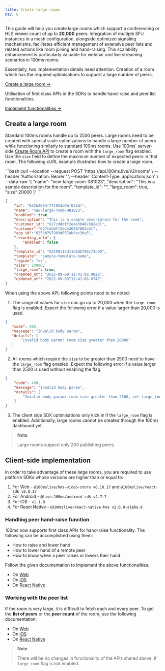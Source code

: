 ```yaml
---
title: Create large rooms
nav: 8
---
```


This guide will help you create large rooms which support a conferencing or HLS viewer count of up to **20,000** peers. Integration of multiple SFU instances in a mesh configuration, alongside optimized signaling mechanisms, facilitates efficient management of extensive peer lists and related actions like room joining and hand-raising. This scalability enhancement is particularly valuable for webinar and live streaming scenarios in 100ms rooms.

Essentially, two implementation details need attention. 
<FlexContainer>
<Callout icon="link" title="Server-side implementation">
Creation of a room which has the required optimisations to support a large number of peers.

[Create a large room →](#create-a-large-room)

</Callout>
<Callout icon="client" title="Client-side implementation">
Utilisation of first class APIs in the SDKs to handle hand-raise and peer list functionalities.

[Implement functionalities →](#client-side-implementation)

</Callout>
</FlexContainer>

## Create a large room

Standard 100ms rooms handle up to 2500 peers. Large rooms need to be created with special scale optimizations to handle a large number of peers while functioning similarly to standard 100ms rooms. Use 100ms' server-side [Create Room API](/server-side/v2/api-reference/Rooms/create-via-api) to create a room with the `large_room` flag enabled. Use the `size` field to define the maximum number of expected peers in that room.
The following cURL example illustrates how to create a large room.

<PostRequest title="https://api.100ms.live/v2/rooms" />
<Request id="req-comp-0">
```bash
curl --location --request POST 'https://api.100ms.live/v2/rooms' \
--header 'Authorization: Bearer <management_token>' \
--header 'Content-Type: application/json' \
--data-raw '{
    "name": "new-large-room-081023",
    "description": "This is a sample description for the room",
    "template_id": "<template_id of the template you wish to associate with the room>",
    "large_room": true,
    "size":20000
}'
```
</Request>
<ResponseBox id="resp-0" status="200 OK">

```json
{
    "id": "631b2654f771854d9bf633df",
    "name": "new-large-room-081023",
    "enabled": true,
    "description": "This is a sample description for the room",
    "customer_id": "627cdddff2e4e30487862ad1",
    "customer":"627cdddff2e4e30487862ad1",
    "app_id":"62510797903d857ab8ec3ba5",
    "recording_info": {
        "enabled": false
    },
    "template_id": "63188115d11d6db790c73c60",
    "template": "sample-template-name",
    "region": "us",
    "size": 20000,
    "large_room": true,
    "created_at": "2022-09-09T11:41:08.082Z",
    "updated_at": "2022-09-09T11:41:08.074Z"
}
```
</ResponseBox>

When using the above API, following points need to be noted:
1. The range of values for `size` can go up to 20,000 when the `large_room` flag is enabled. Expect the following error if a value larger than 20,000 is used.
 ```json
 {
    "code": 400,
    "message": "Invalid body param",
    "details": [
        "Invalid body param: room size greater than 20000"
    ]
}
```
2. All rooms which require the `size` to be greater than 2500 need to have the `large_room` flag enabled. Expect the following error if a value larger than 2500 is used without enabling the flag. 
```json
{
    "code": 400,
    "message": "Invalid body param",
    "details": [
        "Invalid body param: room size greater than 2500, set large_room flag as true"
    ]
}
```
3. The client side SDK optimisations only kick in if the `large_room` flag is enabled. Additionally, large rooms cannot be created through the 100ms dashboard yet. 

> **Note**
>
> Large rooms support only 200 publishing peers.
> 

## Client-side implementation

In order to take advantage of these large rooms, you are required to use platform SDKs whose versions are higher than or equal to:
1. For Web - `@100mslive/hms-video-store v0.10.17` and `@100mslive/react-sdk v0.8.17`
2. For Android - `@live.100ms/android-sdk v2.7.7`
3. For iOS - `v1.1.0`
4. For React Native - `@100mslive/react-native-hms v2.0.0-alpha.0`

### Handling peer hand-raise function
100ms now supports first class APIs for hand-raise functionality. The following can be accomplished using them:
- How to raise and lower hand
- How to lower hand of a remote peer
- How to know when a peer raises or lowers their hand

Follow the given documentation to implement the above functionalities.
- On [Web](/javascript/v2/how-to-guides/build-interactive-features/handraise)
- On [iOS](/ios/v2/how-to-guides/interact-with-room/peer/large-room)
- On [React Native](/react-native/v2/how-to-guides/interact-with-room/peer/large-room)


### Working with the peer list
If the room is very large, it is difficult to fetch each and every peer. To get the **list of peers** or the **peer count** of the room, use the following documentation:

- On [Web](/javascript/v2/how-to-guides/set-up-video-conferencing/peerlist-optimizations)
- On [iOS](/ios/v2/how-to-guides/interact-with-room/peer/large-room#how-to-get-peer-list-iterator-in-a-large-room)
- On [React Native](/react-native/v2/how-to-guides/interact-with-room/peer/large-room)


> **Note**
> 
> There will be no changes in functionality of the APIs shared above, if `large_room` flag is not enabled.
>






